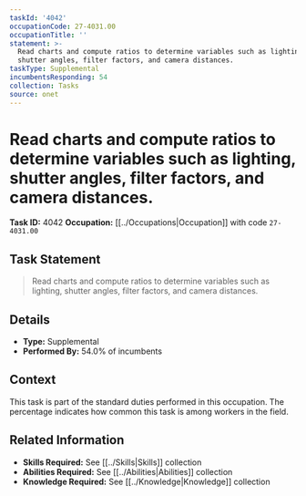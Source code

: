 ```yaml
---
taskId: '4042'
occupationCode: 27-4031.00
occupationTitle: ''
statement: >-
  Read charts and compute ratios to determine variables such as lighting,
  shutter angles, filter factors, and camera distances.
taskType: Supplemental
incumbentsResponding: 54
collection: Tasks
source: onet
---
```

# Read charts and compute ratios to determine variables such as lighting, shutter angles, filter factors, and camera distances.

**Task ID:** 4042
**Occupation:** [[../Occupations|Occupation]] with code `27-4031.00`

## Task Statement

> Read charts and compute ratios to determine variables such as lighting, shutter angles, filter factors, and camera distances.

## Details

- **Type:** Supplemental
- **Performed By:** 54.0% of incumbents

## Context

This task is part of the standard duties performed in this occupation. The percentage indicates how common this task is among workers in the field.

## Related Information

- **Skills Required:** See [[../Skills|Skills]] collection
- **Abilities Required:** See [[../Abilities|Abilities]] collection
- **Knowledge Required:** See [[../Knowledge|Knowledge]] collection

